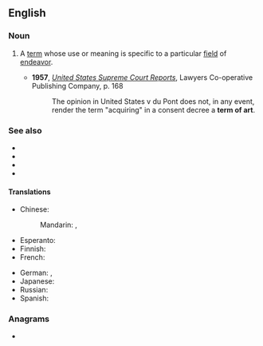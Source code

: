 ==English==

===Noun===
{{en-noun|terms of art}}

# A [[term]] whose use or meaning is specific to a particular [[field]] of [[endeavor]].
#: {{syn|en|technical term}}
#* '''1957''', ''[http://books.google.com/books?id=wfYxAAAAIAAJ&q=%22term+of+art%22&dq=%22term+of+art%22&ei=HHrTRtX4KYTwowKh_uTQBw&pgis=1 United States Supreme Court Reports]'', Lawyers Co-operative Publishing Company, p. 168
#*: The opinion in United States v du Pont does not, in any event, render the term "acquiring" in a consent decree a '''term of art'''.

===See also===
* {{l|en|argot}}
* {{l|en|cant}}
* {{l|en|jargon}}
* {{l|en|lingo}}

====Translations====
{{trans-top|term of art}}
* Chinese:
*: Mandarin: {{t|cmn|專門術語|sc=Hani}}, {{t|cmn|专门术语|tr=zhuānmén shùyǔ|sc=Hani}}
* Esperanto: {{t-needed|eo}}
* Finnish: {{t|fi|ammattitermi}}
* French: {{t-needed|fr}}
{{trans-mid}}
* German: {{t|de|Fachbezeichung|f}}, {{t+|de|Fachausdruck|m}}
* Japanese: {{t-needed|ja}}
* Russian: {{t-needed|ru}}
* Spanish: {{t-needed|es}}
{{trans-bottom}}

===Anagrams===
* {{anagrams|en|formatter}}